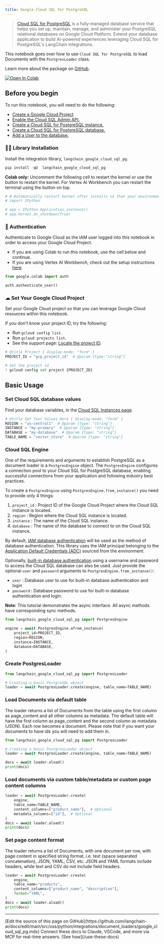 ```yaml
---
title: Google Cloud SQL for PostgreSQL
---
```


> [Cloud SQL for PostgreSQL](https://cloud.google.com/sql/docs/postgres) is a fully-managed database service that helps you set up, maintain, manage, and administer your PostgreSQL relational databases on Google Cloud Platform. Extend your database application to build AI-powered experiences leveraging Cloud SQL for PostgreSQL's LangChain integrations.

This notebook goes over how to use `Cloud SQL for PostgreSQL` to load Documents with the `PostgresLoader` class.

Learn more about the package on [GitHub](https://github.com/googleapis/langchain-google-cloud-sql-pg-python/).

[![Open In Colab](https://colab.research.google.com/assets/colab-badge.svg)](https://colab.research.google.com/github/googleapis/langchain-google-cloud-sql-pg-python/blob/main/docs/document_loader.ipynb)

## Before you begin

To run this notebook, you will need to do the following:

* [Create a Google Cloud Project](https://developers.google.com/workspace/guides/create-project)
* [Enable the Cloud SQL Admin API.](https://console.cloud.google.com/marketplace/product/google/sqladmin.googleapis.com)
* [Create a Cloud SQL for PostgreSQL instance.](https://cloud.google.com/sql/docs/postgres/create-instance)
* [Create a Cloud SQL for PostgreSQL database.](https://cloud.google.com/sql/docs/postgres/create-manage-databases)
* [Add a User to the database.](https://cloud.google.com/sql/docs/postgres/create-manage-users)

### 🦜🔗 Library Installation

Install the integration library, `langchain_google_cloud_sql_pg`.

```python
pip install -qU  langchain_google_cloud_sql_pg
```

**Colab only:** Uncomment the following cell to restart the kernel or use the button to restart the kernel. For Vertex AI Workbench you can restart the terminal using the button on top.

```python
# # Automatically restart kernel after installs so that your environment can access the new packages
# import IPython

# app = IPython.Application.instance()
# app.kernel.do_shutdown(True)
```

### 🔐 Authentication

Authenticate to Google Cloud as the IAM user logged into this notebook in order to access your Google Cloud Project.

* If you are using Colab to run this notebook, use the cell below and continue.
* If you are using Vertex AI Workbench, check out the setup instructions [here](https://github.com/GoogleCloudPlatform/generative-ai/tree/main/setup-env).

```python
from google.colab import auth

auth.authenticate_user()
```

### ☁ Set Your Google Cloud Project

Set your Google Cloud project so that you can leverage Google Cloud resources within this notebook.

If you don't know your project ID, try the following:

* Run `gcloud config list`.
* Run `gcloud projects list`.
* See the support page: [Locate the project ID](https://support.google.com/googleapi/answer/7014113).

```python
# @title Project { display-mode: "form" }
PROJECT_ID = "gcp_project_id"  # @param {type:"string"}

# Set the project id
! gcloud config set project {PROJECT_ID}
```

## Basic Usage

### Set Cloud SQL database values

Find your database variables, in the [Cloud SQL Instances page](https://console.cloud.google.com/sql/instances).

```python
# @title Set Your Values Here { display-mode: "form" }
REGION = "us-central1"  # @param {type: "string"}
INSTANCE = "my-primary"  # @param {type: "string"}
DATABASE = "my-database"  # @param {type: "string"}
TABLE_NAME = "vector_store"  # @param {type: "string"}
```

### Cloud SQL Engine

One of the requirements and arguments to establish PostgreSQL as a document loader is a `PostgresEngine` object. The `PostgresEngine`  configures a connection pool to your Cloud SQL for PostgreSQL database, enabling successful connections from your application and following industry best practices.

To create a `PostgresEngine` using `PostgresEngine.from_instance()` you need to provide only 4 things:

1. `project_id` : Project ID of the Google Cloud Project where the Cloud SQL instance is located.
1. `region` : Region where the Cloud SQL instance is located.
1. `instance` : The name of the Cloud SQL instance.
1. `database` : The name of the database to connect to on the Cloud SQL instance.

By default, [IAM database authentication](https://cloud.google.com/sql/docs/postgres/iam-authentication) will be used as the method of database authentication. This library uses the IAM principal belonging to the [Application Default Credentials (ADC)](https://cloud.google.com/docs/authentication/application-default-credentials) sourced from the environment.

Optionally, [built-in database authentication](https://cloud.google.com/sql/docs/postgres/users) using a username and password to access the Cloud SQL database can also be used. Just provide the optional `user` and `password` arguments to `PostgresEngine.from_instance()`:

* `user` : Database user to use for built-in database authentication and login
* `password` : Database password to use for built-in database authentication and login.

**Note**: This tutorial demonstrates the async interface. All async methods have corresponding sync methods.

```python
from langchain_google_cloud_sql_pg import PostgresEngine

engine = await PostgresEngine.afrom_instance(
    project_id=PROJECT_ID,
    region=REGION,
    instance=INSTANCE,
    database=DATABASE,
)
```

### Create PostgresLoader

```python
from langchain_google_cloud_sql_pg import PostgresLoader

# Creating a basic PostgreSQL object
loader = await PostgresLoader.create(engine, table_name=TABLE_NAME)
```

### Load Documents via default table

The loader returns a list of Documents from the table using the first column as page_content and all other columns as metadata. The default table will have the first column as
page_content and the second column as metadata (JSON). Each row becomes a document. Please note that if you want your documents to have ids you will need to add them in.

```python
from langchain_google_cloud_sql_pg import PostgresLoader

# Creating a basic PostgresLoader object
loader = await PostgresLoader.create(engine, table_name=TABLE_NAME)

docs = await loader.aload()
print(docs)
```

### Load documents via custom table/metadata or custom page content columns

```python
loader = await PostgresLoader.create(
    engine,
    table_name=TABLE_NAME,
    content_columns=["product_name"],  # Optional
    metadata_columns=["id"],  # Optional
)
docs = await loader.aload()
print(docs)
```

### Set page content format

The loader returns a list of Documents, with one document per row, with page content in specified string format, i.e. text (space separated concatenation), JSON, YAML, CSV, etc. JSON and YAML formats include headers, while text and CSV do not include field headers.

```python
loader = await PostgresLoader.create(
    engine,
    table_name="products",
    content_columns=["product_name", "description"],
    format="YAML",
)
docs = await loader.aload()
print(docs)
```

---

<Callout icon="pen-to-square" iconType="regular">
    [Edit the source of this page on GitHub](https://github.com/langchain-ai/docs/edit/main/src/oss/python/integrations/document_loaders/google_cloud_sql_pg.mdx)
</Callout>
<Tip icon="terminal" iconType="regular">
    Connect these docs to Claude, VSCode, and more via MCP for    real-time answers. [See how](/use-these-docs)
</Tip>
